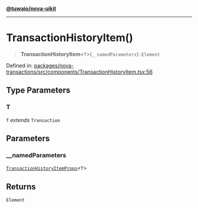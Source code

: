 [**@tuwaio/nova-uikit**](../../../README.md)

***

# TransactionHistoryItem()

> **TransactionHistoryItem**\<`T`\>(`__namedParameters`): `Element`

Defined in: [packages/nova-transactions/src/components/TransactionHistoryItem.tsx:56](https://github.com/TuwaIO/nova-uikit/blob/bd692251dc97f123d2fb354ca79bc6d98c48d8a8/packages/nova-transactions/src/components/TransactionHistoryItem.tsx#L56)

## Type Parameters

### T

`T` *extends* `Transaction`

## Parameters

### \_\_namedParameters

[`TransactionHistoryItemProps`](../type-aliases/TransactionHistoryItemProps.md)\<`T`\>

## Returns

`Element`
